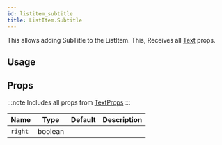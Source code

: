 ```yaml
---
id: listitem_subtitle
title: ListItem.Subtitle
---
```



This allows adding SubTitle to the ListItem.
This, Receives all [Text](text#props) props.

## Usage

## Props

:::note
Includes all props from [TextProps](https://reactnative.dev/docs/text#props)
:::

<div class='table-responsive'>

| Name    | Type    | Default | Description |
| ------- | ------- | ------- | ----------- |
| `right` | boolean |         |             |

</div>
